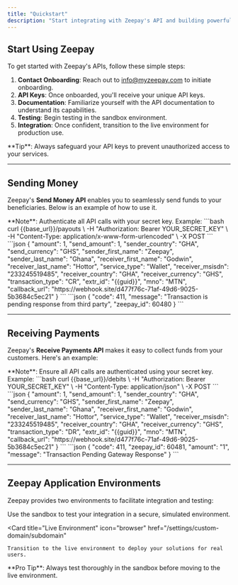 ```yaml
---
title: "Quickstart"
description: "Start integrating with Zeepay's API and building powerful solutions effortlessly."
---
```


## Start Using Zeepay

To get started with Zeepay's APIs, follow these simple steps:

1. **Contact Onboarding**: Reach out to [info@myzeepay.com](mailto:info@myzeepay.com) to initiate onboarding.
2. **API Keys**: Once onboarded, you'll receive your unique API keys.
3. **Documentation**: Familiarize yourself with the API documentation to understand its capabilities.
4. **Testing**: Begin testing in the sandbox environment.
5. **Integration**: Once confident, transition to the live environment for production use.

<Tip>
  **Tip**: Always safeguard your API keys to prevent unauthorized access to your
  services.
</Tip>

---

## Sending Money

Zeepay's **Send Money API** enables you to seamlessly send funds to your beneficiaries. Below is an example of how to use it.

<AccordionGroup>
  <Accordion icon="rectangle-terminal" title="Sample Request Body">
    <Info>
    **Note**: Authenticate all API calls with your secret key.  
    Example:  
    ```bash
    curl {{base_url}}/payouts \
    -H "Authorization: Bearer YOUR_SECRET_KEY" \
    -H "Content-Type: application/x-www-form-urlencoded" \
    -X POST
    ```
    </Info>
    ```json
    {
      "amount": 1,
      "send_amount": 1,
      "sender_country": "GHA",
      "send_currency": "GHS",
      "sender_first_name": "Zeepay",
      "sender_last_name": "Ghana",
      "receiver_first_name": "Godwin",
      "receiver_last_name": "Hottor",
      "service_type": "Wallet",
      "receiver_msisdn": "233245519485",
      "receiver_country": "GHA",
      "receiver_currency": "GHS",
      "transaction_type": "CR",
      "extr_id": "{{guid}}",
      "mno": "MTN",
      "callback_url": "https://webhook.site/d477f76c-71af-49d6-9025-5b3684c5ec21"
    }
    ```
  </Accordion>

  <Accordion icon="rectangle-terminal" title="Sample Response Body">
    ```json
    {
      "code": 411,
      "message": "Transaction is pending response from third party",
      "zeepay_id": 60480
    }
    ```
  </Accordion>
</AccordionGroup>

---

## Receiving Payments

Zeepay's **Receive Payments API** makes it easy to collect funds from your customers. Here's an example:

<AccordionGroup>
  <Accordion icon="rectangle-terminal" title="Sample Request Body">
    <Info>
    **Note**: Ensure all API calls are authenticated using your secret key.  
    Example:  
    ```bash
    curl {{base_url}}/debits \
    -H "Authorization: Bearer YOUR_SECRET_KEY" \
    -H "Content-Type: application/json" \
    -X POST
    ```
    </Info>
    ```json
    {
      "amount": 1,
      "send_amount": 1,
      "sender_country": "GHA",
      "send_currency": "GHS",
      "sender_first_name": "Zeepay",
      "sender_last_name": "Ghana",
      "receiver_first_name": "Godwin",
      "receiver_last_name": "Hottor",
      "service_type": "Wallet",
      "receiver_msisdn": "233245519485",
      "receiver_country": "GHA",
      "receiver_currency": "GHS",
      "transaction_type": "DR",
      "extr_id": "{{guid}}",
      "mno": "MTN",
      "callback_url": "https://webhook.site/d477f76c-71af-49d6-9025-5b3684c5ec21"
    }
    ```
  </Accordion>

  <Accordion icon="rectangle-terminal" title="Sample Response Body">
    ```json
    {
      "code": 411,
      "zeepay_id": 60481,
      "amount": "1",
      "message": "Transaction Pending Gateway Response"
    }
    ```
  </Accordion>
</AccordionGroup>

---

## Zeepay Application Environments

Zeepay provides two environments to facilitate integration and testing:

<CardGroup>
  <Card
    title="Test Environment"
    icon="square-code"
    href="/api-reference/introduction"
  >
    Use the sandbox to test your integration in a secure, simulated environment.
  </Card>

  <Card
    title="Live Environment"
    icon="browser"
    href="/settings/custom-domain/subdomain"
  >
    Transition to the live environment to deploy your solutions for real users.
  </Card>
</CardGroup>

<Tip>
  **Pro Tip**: Always test thoroughly in the sandbox before moving to the live
  environment.
</Tip>
